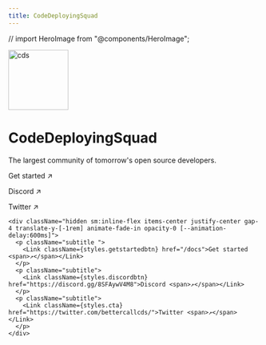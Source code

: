 ```yaml
---
title: CodeDeployingSquad
---
```


// import HeroImage from "@components/HeroImage";

<div className="home-content">
  <div className="content-container flex flex-col min-h-[calc(100svh-var(--nextra-navbar-height))] justify-center items-center">
    <div className="relative flex justify-center items-center translate-y-[-1rem] animate-fade-in opacity-0">
      <div className="  absolute flex justify-center items-center animate-blob top-16">
        <div className=" absolute -right-52 w-40 h-40  bg-indigo-500 opacity-50 rounded-full blur-3xl  "></div>
        <div className=" absolute -left-52 w-40 h-40 bg-blue-500 opacity-50 rounded-full blur-3xl "></div>
        </div>
          <Image
            className=" shadow-2xl rounded-full z-0"
            alt="cds"
            src="/cds_circle.png"
            width="120"
            height="120"
          />
      </div>
    <h1 className="headline translate-y-[-1rem] animate-fade-in opacity-0 [--animation-delay:200ms]">CodeDeployingSquad</h1>
    <p className="subtitle text-center translate-y-[-1rem] animate-fade-in opacity-0 [--animation-delay:400ms]">The <span className='font-extrabold'>largest community</span> of tomorrow's <span className='font-extrabold'>open source developers</span>.</p>
    <div className="flex flex-col sm:hidden items-center justify-center space-y-2 translate-y-[-1rem] animate-fade-in opacity-0 [--animation-delay:600ms] py-[20px]">
      <p className="subtitle w-screen flex justify-center items-center">
        <Link className={styles.getstartedbtn} href="/docs">Get started <span>↗</span></Link>
      </p>
      <p className="subtitle w-screen flex justify-center items-center">
        <Link className={styles.discordbtn}  href="https://discord.gg/8SFAywV4M8">Discord <span>↗</span></Link>
      </p>
      <p className="subtitle w-screen flex justify-center items-center">
        <Link className={styles.cta} href="https://twitter.com/bettercallcds/">Twitter <span>↗</span></Link>
      </p>
    </div>

    <div className="hidden sm:inline-flex items-center justify-center gap-4 translate-y-[-1rem] animate-fade-in opacity-0 [--animation-delay:600ms]">
      <p className="subtitle ">
        <Link className={styles.getstartedbtn} href="/docs">Get started <span>↗</span></Link>
      </p>
      <p className="subtitle">
        <Link className={styles.discordbtn}  href="https://discord.gg/8SFAywV4M8">Discord <span>↗</span></Link>
      </p>
      <p className="subtitle">
        <Link className={styles.cta} href="https://twitter.com/bettercallcds/">Twitter <span>↗</span></Link>
      </p>
    </div>

</div>

<style jsx>{`
  .content-container {
    max-width: 90rem;
    padding-left: max(env(safe-area-inset-left), 1.5rem);
    padding-right: max(env(safe-area-inset-right), 1.5rem);
    margin: 0 auto;
  }
  .headline {
    display: inline-flex;
    font-size: 3.125rem;
    font-size: min(4.375rem, max(8vw, 2.5rem));
    font-weight: 700;
    font-feature-settings: initial;
    letter-spacing: -0.22rem;
    margin-left: -0.2rem;
    margin-top: 3.4rem;
    line-height: 1.1;
    background-image: linear-gradient(146deg, #000, #757a7d);
    -webkit-background-clip: text;
    -webkit-text-fill-color: transparent;
    background-clip: text;
  }
  :global(.dark) .headline {
    background-image: linear-gradient(146deg, #fff, #757a7d);
  }
  .subtitle {
    font-size: 1.3rem;
    font-size: min(1.3rem, max(3.5vw, 1.2rem));
    font-feature-settings: initial;
    line-height: 1.6;
  }
  @media screen and (max-width: 1200px) {
    .headline {
      letter-spacing: -0.08rem;
    }
  }
`}</style>
</div>